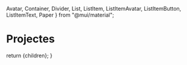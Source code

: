   Avatar,
  Container,
  Divider,
  List,
  ListItem,
  ListItemAvatar,
  ListItemButton,
  ListItemText,
  Paper
} from "@mui/material";

# Projectes

<Container maxWidth="sm">
  <Paper>
    <List>
      <ListItem>
        <ListItemAvatar>
          <Avatar>
            <Accessibility />
          </Avatar>
        </ListItemAvatar>
        <ListItemText
          primary="Gegants de cartró (en construcció)"
          secondary="Gegants de cartró per muntar i jugar" />
      </ListItem>
      <Divider />
      <ListItemButton component={NextLink} href="/projectes/robots-geganters">
        <ListItemAvatar>
          <Avatar>
            <SmartToy />
          </Avatar>
        </ListItemAvatar>
        <ListItemText
          primary="Robots geganters"
          primaryTypographyProps={{color: "#1976d2"}}
          secondary="Un experiment per fer ballar robots tal com ho fan els nostres gegants de veritat" />
      </ListItemButton>
      <Divider />
      <ListItem>
        <ListItemAvatar>
          <Avatar>
            <Inventory />
          </Avatar>
        </ListItemAvatar>
        <ListItemText
          primary="Catàleg geganter (en construcció)"
          secondary="Un recull dels elements que han format part de la història dels gegants" />
      </ListItem>
      <Divider />
      <ListItem>
        <ListItemAvatar>
          <Avatar>
            <ViewInAr />
          </Avatar>
        </ListItemAvatar>
        <ListItemText
          primary="Digitalització 3D dels gegants (en construcció)"
          secondary="Una iniciativa per crear figures en 3D que puguin servir per a la divulgació i per imprimir petites figures pels nens i nenes del poble" />
      </ListItem>
    </List>
  </Paper>
</Container>

  return <MarkdownPage title="Projectes">{children}</MarkdownPage>;
}
